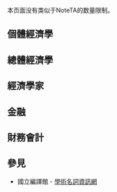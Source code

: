 {{CGroupH|name=Economics|desc=經濟學}}<noinclude>[[Category:公共轉換組模板|{{SUBPAGENAME}}]]

本页面没有类似于NoteTA的数量限制。

== 個體經濟學 ==
</noinclude>
{{CItem|zh-cn:微观经济学; zh-sg:微观经济学; zh-tw:個體經濟學; zh-hk:微觀經濟學; |original=[[:en:Microeconomics|Microeconomics]]}}
{{CItem|zh-cn:稀缺性; zh-sg:稀缺性; zh-tw:稀少性; zh-hk:稀缺性; |original=[[:en:Scarcity|Scarcity]]}}
{{CItem|zh-cn:基尼系数; zh-sg:基尼系数; zh-tw:吉尼係數; zh-hk:堅尼係數;|original=[[:en:Gini coefficient|Gini coefficient]]}}
{{CItem|zh-cn:博弈; zh-sg:博弈; zh-tw:賽局; zh-hk:博弈; }}
{{CItem|zh-cn:博弈论; zh-sg:博弈论; zh-tw:賽局理論; zh-hk:博弈論; |original=[[:en:Game theory|Game theory]]}}
{{CItem|zh-cn:帕累托最优; zh-sg:帕累托最优; zh-tw:柏拉圖最適; zh-hk:柏利圖最優;|original=[[:en:Pareto efficiency|Pareto efficiency]]}}
{{CItem|zh-cn:营销; zh-sg:营销; zh-tw:行銷; zh-hk:營銷;|original=[[:en:Marketing|Marketing]]}}
{{CItem|zh-cn:承包; zh-sg:承包; zh-tw:承包; zh-hk:承判;|original=[[:en:Outsourcing|Outsourcing]]}}
{{CItem|zh-cn:外包; zh-sg:外包; zh-tw:外包; zh-hk:外判;|original=[[:en:Outsourcing|Outsourcing]]}}
{{CItem|zh-cn:耐用品; zh-sg:耐用品; zh-tw:耐久財; zh-hk:耐用品;|original=[[:en:Durable good|Durable good]]}}
{{CItem|zh-cn:正常物品; zh-sg:正常物品; zh-tw:正常財; zh-hk:正常財;|original=[[:en:Normal good|Normal good]]}}
{{CItem|zh-cn:低档商品; zh-sg:低档商品; zh-tw:劣等財; zh-hk:貧窮物品;|original=[[:en:Inferior good|Inferior good]]}}
{{CItem|zh-cn:市场划分; zh-tw:市場區隔; |original=[[:en:Market segmentation|Market segmentation]]}}
<noinclude>

== 總體經濟學 ==
</noinclude>
{{CItem|zh-cn:宏观经济学; zh-sg:宏观经济学; zh-tw:總體經濟學; zh-hk:宏觀經濟學; |original=[[:en:Macroeconomics|Macroeconomics]]}}
{{CItem|zh-cn:就业、利息和货币通论; zh-sg:就业、利息和货币通论; zh-tw:就業、利息與貨幣的一般理論; zh-hk:就業、利息和貨幣通論;|original=[[:en:The General Theory of Employment, Interest and Money|The General Theory of Employment, Interest and Money]]}}
{{CItem|zh-cn:通论; zh-sg:通论; zh-tw:一般理論; zh-hk:通論;|original=[[:en:The General Theory of Employment, Interest and Money|The General Theory of Employment, Interest and Money]]}}
{{CItem|zh-cn:通胀; zh-sg:通胀; zh-tw:通膨; zh-hk:通脹;|original=[[:en:Inflation|Inflation]]}}
{{CItem|zh-cn:大萧条; zh-sg:大萧条; zh-tw:經濟大恐慌; zh-hk:經濟大蕭條;|original=[[:en:Great Depression|Great Depression]]}}
{{CItem|zh-cn:生产资料; zh-sg:生产资料; zh-tw:生產工具; zh-hk:生產資料; |original=[[:en:Means of production|Means of production]]}}
{{CItem|zh-cn:通胀; zh-sg:通胀; zh-tw:通膨; zh-hk:通脹; |original=[[:en:Inflation|Inflation]]}}
{{CItem|zh-cn:发达国家; zh-sg:发达国家; zh-tw:已開發國家; zh-hk:發達國家;|original=[[:en:Developed country|Developed country]]}}
{{CItem|zh-cn:发展中国家; zh-sg:发展中国家; zh-tw:開發中國家; zh-hk:發展中國家; |original=[[:en:Developing country|Developing country]]}}
{{CItem|zh-cn:最不发达国家; zh-sg:最不发达国家; zh-tw:最低度開發國家; zh-hk:最不發達國家;|original=[[:en:Least developed country|Least developed country]]}}
<noinclude>

==經濟學家==
</noinclude>
{{CItem|zh-cn:阿尔奇安; zh-sg:阿尔奇安; zh-tw:阿爾奇安; zh-hk:艾智仁;|original=[[:en:Armen Albert Alchian|Armen Alchian]]}}
{{CItem|zh-cn:科斯; zh-sg:科斯; zh-tw:寇斯; zh-hk:高斯;|original=[[:en:Ronald Harry Coase|Ronald Coase]]}}
{{CItem|zh-cn:凯恩斯; zh-sg:凯恩斯; zh-tw:凱因斯; zh-hk:凱恩斯;|original=[[:en:John Maynard Keynes|Keynes]]}}
{{CItem|zh-cn:哈耶克; zh-sg:哈耶克; zh-tw:海耶克; zh-hk:海耶克;|original=[[:en:Friedrich Hayek|Friedrich Hayek]]}}
{{CItem|zh-cn:弗里德曼; zh-sg:弗里德曼; zh-tw:傅利曼; zh-hk:佛利民;|original=[[:en:Milton Friedman|Milton Friedman]]}}
{{CItem|zh-cn:罗斯; zh-sg:罗斯; zh-tw:羅斯; zh-hk:露絲;|original=[[:en:Rose Friedman|Rose Friedman]]}}
{{CItem|zh-hans:克鲁格曼; zh-hk:克魯明; zh-tw:克魯曼;|original=[[:en:Krugman (surname)|Krugman]]}}
<noinclude>

==金融==
</noinclude>
{{CItem|zh-cn:按揭; zh-sg:按揭; zh-tw:抵押; zh-hk:按揭;|original=[[:en:Mortgage|Mortgage]]}}
{{CItem|zh-cn:次贷; zh-sg:次贷; zh-tw:次貸; zh-hk:次按;|original=[[:en:Subprime lending|Subprime lending]]}}
{{CItem|zh-cn:清算; zh-sg:清算; zh-tw:清算; zh-hk:清盤;|original=[[:en:Liquidation|Liquidation]]}}
{{CItem|zh-cn:外汇储备; zh-tw:外匯存底; zh-hk:外匯基金;|original=[[:en:Foreign exchange reserves|Foreign exchange reserves]]}}
{{CItem|1=外匯儲備=>zh-cn:外汇储备;外匯儲備=>zh-tw:外匯存底;外匯儲備=>zh-hk:外匯基金;|original=[[:en:Foreign exchange reserves|Foreign exchange reserves]]}}
<noinclude>

== 財務會計 ==
</noinclude>
{{CItem|zh-cn:回报; zh-sg:回报; zh-tw:報酬; zh-hk:回報;}}
{{CItem|zh-cn:回报率; zh-sg:回报率; zh-tw:報酬率; zh-hk:回報率;}}
{{CItem|zh-cn:投资回报率; zh-sg:投资回报率; zh-tw:投資報酬率; zh-hk:投資回報率; |original=[[:en:Rate of return|Rate of return]]}}
{{CItem|zh-cn:净资产收益率; zh-sg:净资产收益率; zh-tw:股東權益報酬率; zh-hk:淨值報酬率; |original=Rate of Return on Common Stockholders' Equity}}
{{CItem|zh-cn:所有者权益; zh-sg:所有者权益; zh-tw:業主權益; zh-hk:所有者權益;|original=[[:en:Ownership equity|Ownership equity]]}}
{{CItem|zh-cn:损益表; zh-sg:损益表; zh-tw:損益表; zh-hk:購銷損益帳;|original=[[:en:Income statement|Income statement]]}}
{{CItem|zh-cn:会计师事务所; zh-sg:会计师事务所; zh-tw:會計師事務所; zh-hk:會計師行;|original=[[:en:accountancy firm]]}}
{{CItem|zh-cn:普华永道; zh-sg:普华永道; zh-tw:資誠; zh-hk:羅兵咸永道;|original=[[:en:PricewaterhouseCoopers|PricewaterhouseCoopers]]}}
{{CItem|zh-cn:毕马威; zh-sg:毕马威; zh-tw:安侯建業; zh-hk:畢馬威;|original=[[:en:KPMG|KPMG]]}}
{{CItem|zh-cn:德勤华永; zh-sg:德勤华永; zh-tw:勤業眾信; zh-hk:德勤·關黄陳方;|original=[[:en:Deloitte|Deloitte]]}}
<noinclude>

== 參見==
* 國立編譯館 - [http://terms.nict.gov.tw/search1.php 學術名詞資訊網]
</noinclude>
{{CGroupF}}